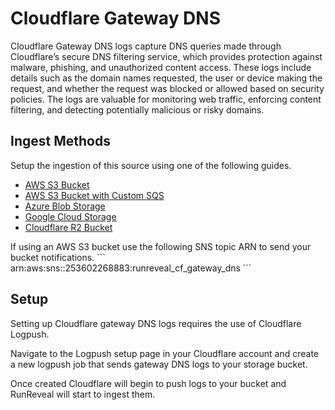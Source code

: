 
# Cloudflare Gateway DNS

Cloudflare Gateway DNS logs capture DNS queries made through Cloudflare’s secure DNS filtering service, which provides protection against malware, phishing, and unauthorized content access. These logs include details such as the domain names requested, the user or device making the request, and whether the request was blocked or allowed based on security policies. The logs are valuable for monitoring web traffic, enforcing content filtering, and detecting potentially malicious or risky domains.

## Ingest Methods

Setup the ingestion of this source using one of the following guides.

- [AWS S3 Bucket](/sources/object-storage/s3)
- [AWS S3 Bucket with Custom SQS](/sources/object-storage/external-s3)
- [Azure Blob Storage](/sources/object-storage/azure)
- [Google Cloud Storage](/sources/object-storage/gcs)
- [Cloudflare R2 Bucket](/sources/object-storage/r2)

<Callout type='info'>
If using an AWS S3 bucket use the following SNS topic ARN to send your bucket notifications.
```
arn:aws:sns:<REGION>:253602268883:runreveal_cf_gateway_dns
```
</Callout>

## Setup

Setting up Cloudflare gateway DNS logs requires the use of Cloudflare Logpush.

Navigate to the Logpush setup page in your Cloudflare account and create a new logpush job that sends gateway DNS logs to your storage bucket.

Once created Cloudflare will begin to push logs to your bucket and RunReveal will start to ingest them.